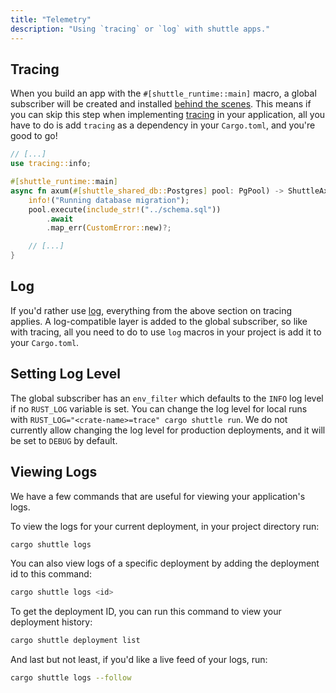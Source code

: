 ```yaml
---
title: "Telemetry"
description: "Using `tracing` or `log` with shuttle apps."
---
```


## Tracing

When you build an app with the `#[shuttle_runtime::main]` macro, a global subscriber will be created and installed
[behind the scenes](https://github.com/shuttle-hq/shuttle/blob/001dbcfcf47066713598f00a98f4972de450ff3b/codegen/src/main/mod.rs#L237-L245).
This means if you can skip this step when implementing [tracing](https://docs.rs/tracing/latest/tracing/) in your application, 
all you have to do is add `tracing` as a dependency in your `Cargo.toml`, and you're good to go!

```rust
// [...]
use tracing::info;

#[shuttle_runtime::main]
async fn axum(#[shuttle_shared_db::Postgres] pool: PgPool) -> ShuttleAxum { 
    info!("Running database migration");
    pool.execute(include_str!("../schema.sql"))
        .await
        .map_err(CustomError::new)?;

    // [...]
}
```

## Log

If you'd rather use [log](https://docs.rs/log/latest/log/), everything from the above section on tracing applies.
A log-compatible layer is added to the global subscriber, so like with tracing, all you need to do to use `log` macros
in your project is add it to your `Cargo.toml`.

## Setting Log Level

The global subscriber has an `env_filter` which defaults to the `INFO` log level if no `RUST_LOG` variable is set. You can change the log level for local runs
with `RUST_LOG="<crate-name>=trace" cargo shuttle run`. We do not currently allow changing the log level for production deployments, and it will be set to `DEBUG` by default.

## Viewing Logs

We have a few commands that are useful for viewing your application's logs. 

To view the logs for your current deployment, in your project directory run:

```bash
cargo shuttle logs
```

You can also view logs of a specific deployment by adding the deployment id to this command:

```bash
cargo shuttle logs <id>
```

To get the deployment ID, you can run this command to view your deployment history:

```bash
cargo shuttle deployment list
```

And last but not least, if you'd like a live feed of your logs, run:

```bash
cargo shuttle logs --follow
```
